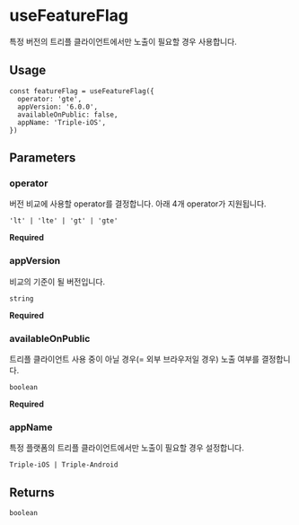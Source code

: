 
<Meta title="triple-web / useFeatureFlag" />

# useFeatureFlag

특정 버전의 트리플 클라이언트에서만 노출이 필요할 경우 사용합니다.

## Usage

```tsx
const featureFlag = useFeatureFlag({
  operator: 'gte',
  appVersion: '6.0.0',
  availableOnPublic: false,
  appName: 'Triple-iOS',
})
```

## Parameters

### operator

버전 비교에 사용할 operator를 결정합니다. 아래 4개 operator가 지원됩니다.

`'lt' | 'lte' | 'gt' | 'gte'`

**Required**

### appVersion

비교의 기준이 될 버전입니다.

`string`

**Required**

### availableOnPublic

트리플 클라이언트 사용 중이 아닐 경우(= 외부 브라우저일 경우) 노출 여부를 결정합니다.

`boolean`

**Required**

### appName

특정 플랫폼의 트리플 클라이언트에서만 노출이 필요할 경우 설정합니다.

`Triple-iOS | Triple-Android`

## Returns

`boolean`
